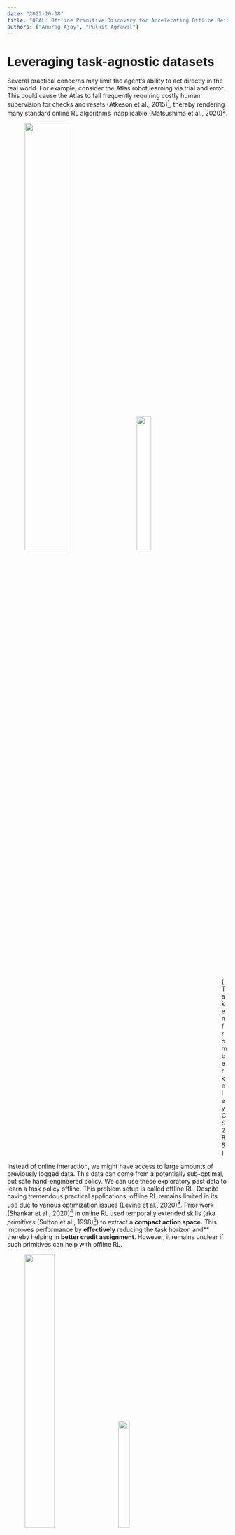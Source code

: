 ```yaml
---
date: "2022-10-18"
title: "OPAL: Offline Primitive Discovery for Accelerating Offline Reinforcement Learning"
authors: ["Anurag Ajay", "Pulkit Agrawal"]
---
```

# Leveraging task-agnostic datasets

Several practical concerns may limit the agent’s ability to act directly in the real world. For example, consider the Atlas robot learning via trial and error. This could cause the Atlas to fall frequently requiring costly human supervision for checks and resets (Atkeson et al., 2015)[^1], thereby rendering many standard online RL algorithms inapplicable (Matsushima et al., 2020)[^2].

<figure>
    <img style="width: 50%; margin-left: auto; margin-right: auto; height: auto; display: inline-block;" src="opal/Untitled.png"/>
    <img style="width: 28%; margin-left: 40px; margin-right: auto; height: auto; display: inline-block;" src="opal/Screen_Shot_2021-03-16_at_11.54.58_PM.png"/>
    <div style='margin-left: 450px; height: auto, display:inline;'>(Taken from berkeley CS 285)</div>
</figure>

Instead of online interaction, we might have access to large amounts of previously logged data. This data can come from a potentially sub-optimal, but safe hand-engineered policy. We can use these exploratory past data to learn a task policy offline. This problem setup is called offline RL. Despite having tremendous practical applications, offline RL remains limited in its use due to various optimization issues (Levine et al., 2020)[^3]. Prior work (Shankar et al., 2020)[^4] in online RL used temporally extended skills (aka *primitives* (Sutton et al., 1998)[^5]) to extract a **compact action space.** This improves performance by **effectively** reducing the task horizon and** thereby helping in **better credit assignment**. However, it remains unclear if such primitives can help with offline RL.

<figure>
    <img style="width: 40%; margin-left: auto; margin-right: auto; height: auto; display: inline-block;" src="opal/Screen_Shot_2021-03-17_at_12.34.47_AM.png"/>
    <img style="width: 25%; margin-left: 40px; margin-right: auto; height: auto; display: inline-block;" src="opal/antmaze_medium.gif"/>
    <img style="width: 19%; margin-left: 40px; margin-right: auto; height: auto; display: inline-block;" src="opal/antmaze-large.gif"/>
</figure>

In this work, we investigate whether learning *primitive* skills in an unsupervised manner can benefit learning in the offline setup. For example, consider a dataset of an ant robot exploring mazes as shown above. While this dataset does not provide a trajectory that goes directly towards the intended goal, it does offer knowledge of what type of extended behavior is useful for exploring the maze (e.g., moving forward, left, right, and backward). Our unsupervised learning objective aims to distill these behaviors into a continuous space of latent vectors z, which can be decoded into primitives using a latent-conditioned policy. Empirically these primitives correspond to useful behaviors such as walking in different directions indicated by different colors in the figure above. Once we extract these primitives, we can use the latent vectors $z$ as a compact temporally extended action space for learning a task policy with offline RL. Since the task policy only needs to combine the task-relevant skills and not focus on learning how to locomote, the task learning becomes easier.

We refer to our proposed framework of using unsupervised learning to extract primitives for offline policy optimization as OPAL. We apply this paradigm to offline RL, where the agent is given a single offline dataset for both the initial unsupervised learning phase and then a
subsequent task-directed offline policy optimization phase. Despite not using any additional online data, OPAL can dramatically improve offline policy optimization compared to optimizing offline policy directly on action space. We will now describe our method in detail.

# Offline Reinforcement Learning with OPAL

<figure>
<img style="width: 100%; margin-left: auto; margin-right: auto; height: auto; display: inline-block;" src="opal/iclr.bmp"/>
</figure>

We extract a continuous space of temporally-extended primitives $\pi_\theta(a|s, z)$ from $\mathcal{D}$ using a generative model inspired from $\beta$-VAE (Higgins et al., 2016)[^6]. This model encodes state-action trajectory $\tau$ int to latent $z$ $\big($i.e., encoder $q_\phi(z|\tau)$ $\big)$ which can be decoded into a sequence of $c$ actions with state-conditioned *primitive policy* $\pi_\theta(a|s,z)$. To regularize the latent space we constrain the extracted latent $z$ to be predictable from the first state of the trajectory using *prior* $\rho_w(z|s)$. This regularization has been shown to be useful in prior work (Lynch et al., 2019)[^7]. The model is trained by optimizing

$$
\max_{\theta, \phi, \omega} \mathbb{E}_{\tau\sim\mathcal{D},z \sim q_\phi(z|\tau)}\left[\sum_{t=0}^{c-1} \log \pi_\theta(a_t|s_t,z) \right] - \beta\text{D}_{\text{KL}}(q_\phi(z|\tau)||\rho_\omega(z|s_0))
$$

After learning the above generative model, we can relabel the dataset using the *encoder* to get high-level transitions $(s_0, z, s_c,\sum_{t=0}^{c-1}\gamma^tr_t)$ and low-level transitions $\{(s_t, a_t, z)_{t=0}^{c-1}\}$. Even though we train both the encoder and the primitive policy together, they might still be inconsistent with one another. This is because the primitive policy tries to adapt to the latent vectors z, inferred by a changing encoder. In theory, training both the encoder and the primitive policy for many epochs could resolve the issue. In practice, we found fine-tuning the *primitive policy* using low-level transitions $(s_t, a_t, z)$ with behavioral cloning was sufficient to ensure consistency with the encoder. After fine-tuning the primitive policy, we train a task level policy $\pi_\psi(z|s)$ using high-level transitions with offline RL. We use Conservative Q-Learning (CQL) (Kumar et al., 2020)[^8] as our offline RL algorithm.
As a result of learning the task policy on temporally extended primitives, we are able to make significant gains on antmaze and kitchen tasks taken from D4RL (Fu et al., 2020)[^9].

<figure>
<img style="width: 80%; margin-left: 40px; margin-right: auto; height: auto; display: inline-block;" src="opal/tab1-crop.png"/>
</figure>

# Leveraging OPAL for other uses

Finally, we can also use the learned primitives to improve online RL, few-shot imitation learning, and multi-task transfer learning. 

## Few-shot Imitation Learning

<figure>
    <img style="width: 35%; margin-left: auto; margin-right: auto; height: auto; display: inline-block;" src="opal/antmaze_medium_slow.gif"/>
    <img style="width: 50%; margin-left: 40px; margin-right: auto; height: auto; display: inline-block;" src="opal/antmaze_large_slow.gif"/>
</figure>

Previously, we assumed that we have access to a task reward function, but only undirected data that just explore the environment. Now, we will study the opposite case, where we are not provided with a reward function for the new task either, but instead, receive a small number (i.e. 10) of task-specific demonstrations that illustrate optimal behavior (see figure above). Simply imitating these few demonstrations is insufficient to obtain a good policy. 

However, our experiments show that relabeling these demonstrations with their inferred primitives and then imitating these primitives leads to a much better policy in this setting. 

<figure>
<img style="width: 80%; margin-left: 40px; margin-right: auto; height: auto; display: inline-block;" src="opal/tab2-crop.png"/>
</figure>

## Online Multi-task transfer

Till now, we have learned the task policy offline either with offline RL or imitation learning. We will now leverage the learned primitives to learn the task policy online in multi-task settings. We learn primitives with expert data from pick-and-place task and then use it to learn multi-task policy for Multi-task 10 and Multi-task 50 benchmarks (from metaworld (Yu et al., 2020)[^10]), containing 10 and 50 robotic manipulation tasks which needs to be solved simultaneously, as shown in the figure below. See table 4 for results.

<pre class="tab">     r<b>Source Task</b>                     <b>Transfer Tasks</b> </pre>

<figure>
    <img style="width: 20%; margin-left: auto; margin-right: auto; height: auto; display: inline-block;" src="opal/pick-place.gif"/>
    <img style="width: 70%; margin-left: 40px; margin-right: auto; height: auto; display: inline-block;" src="opal/mt10.gif"/>
</figure>

<figure>
<img style="width: 80%; margin-left: 40px; margin-right: auto; height: auto; display: inline-block;" src="opal/tab3-crop.png"/>
</figure>

# Related Work and Future Perspectives

OPAL is most similar to PARROT (Singh et al., 2021)[^11] when it comes to extracting primitives from exploratory datasets of diverse behaviors. However, OPAL uses a VAE model for extracting primitives while PARROT uses normalizing flows for the same. Furthermore, OPAL is primarily evaluated on offline RL while PARROT is mainly evaluated on online visual transfer learning.

In our work, we focused on simple auto-encoding models for representing primitives. An interesting avenue for future work is scaling up this basic paradigm to more complex image-based tasks with:

- **Better Visual Encoder.** In this work, we assumed access to the state representation of the environment. In the real world, OPAL needs to work from raw observations such as images. Hence, an important future direction is to use better visual encoders (eg. Vision transformers (Dosovitskiy et al., 2021)[^12]) to obtain a compact representation of image observations and then use OPAL on the compact representation.
- **Multi-modal primitive distribution.** In this work, we model the primitive distribution as a gaussian. However, this can be limited in its ability to model multi-modal distributions. Thus, another important future direction is to use either Gaussian Mixture Models or Normalizing flows (Dinh et al., 2017)[^13] for modeling multi-modal primitive distribution.

**Bibtex**

```
@article{ajay2020opal,
  title={Opal: Offline primitive discovery for accelerating offline reinforcement learning},
  author={Ajay, Anurag and Kumar, Aviral and Agrawal, Pulkit and Levine, Sergey and Nachum, Ofir},
  journal={arXiv preprint arXiv:2010.13611},
  year={2020}
}
```

Link to the [Slides](https://drive.google.com/file/d/1PfxFOTY1HjR5jdgHeRtGBR1MoS2fSlbS/view) and [Poster](https://drive.google.com/file/d/1To5N1lg3CMrTkI-hT7Viw4LtaJWaRXis/view)

# References

[^1]: Christopher G Atkeson, Benzun P Wisely Babu, Nandan Banerjee, Dmitry Berenson, Christoper PBove, Xiongyi Cui, Mathew DeDonato, Ruixiang Du, Siyuan Feng, Perry Franklin, et al. *No falls, no resets: Reliable humanoid behavior in the darpa robotics challenge.* IEEE Humanoids, 2015.

[^2]: Tatsuya Matsushima, Hiroki Furuta, Yutaka Matsuo, Ofir Nachum, and Shixiang Gu. *Deployment-efficient reinforcement learning via model-based offline optimization*. arXiv, 2020.

[^3]: Irina Higgins, Loic Matthey, Arka Pal, Christopher Burgess, Xavier Glorot, Matthew Botvinick, Shakir Mohamed, and Alexander Lerchner. *beta-vae: Learning basic visual concepts with aconstrained variational framework.* 2016.

[^4]: Sergey Levine, Aviral Kumar, George Tucker, and Justin Fu. *Offline Reinforcement Learning: Tutorial, Review, and Perspectives on Open Problems*. arXiv, 2020.

[^5]: Aviral Kumar, Aurick Zhou, George Tucker, and Sergey Levine. *Conservative q-learning for offline reinforcement learning*. NeurIPS, 2020.

[^6]: Justin Fu, Aviral Kumar, Ofir Nachum, George Tucker, and Sergey Levine. *D4rl: Datasets for deep data-driven reinforcement learning*. arXiv, 2020.

[^7]: Tianhe Yu, Deirdre Quillen, Zhanpeng He, Ryan Julian, Karol Hausman, Chelsea Finn, and Sergey Levine. *Meta-world: A benchmark and evaluation for multi-task and meta reinforcement learning.* CORL, 2020.

[^8]: Ofir Nachum, Shixiang Gu, Honglak Lee, and Sergey Levine. *Near-optimal representation learning for hierarchical reinforcement learning.* ICLR, 2018.

[^9]: Corey Lynch, Mohi Khansari, Ted Xiao, Vikash Kumar, Jonathan Tompson, Sergey Levine, and Pierre Sermanet. *Learning Latent Plans from Play.* CORL, 2019.

[^10]: Tanmay Shankar, and Abhinav Gupta. *Learning Robot Skills with Temporal Variational Inference.* ICML, 2020.

[^11]: Alexey Dosovitskiy, Lucas Beyer, Alexander Kolesnikov, Dirk Weissenborn, Xiaohua Zhai, Thomas Unterthiner, Mostafa Dehghani, Matthias Minderer, Georg Heigold, Sylvain Gelly, Jakob Uszkoreit, and Neil Houlsby. *An Image is Worth 16x16 Words: Transformers for Image Recognition at Scale.* ICLR, 2021.

[^12]: Rich Sutton, Doina Precup, and Satinder Singh. *Between MDPs and semi-MDPs: A framework for temporal abstraction in reinforcement learning.* Elsevier, 1998.

[^13]: Laurent Dinh, Jascha Sohl-Dickstein, and Samy Bengio. *Density estimation using real NVP*. ICLR, 2017.